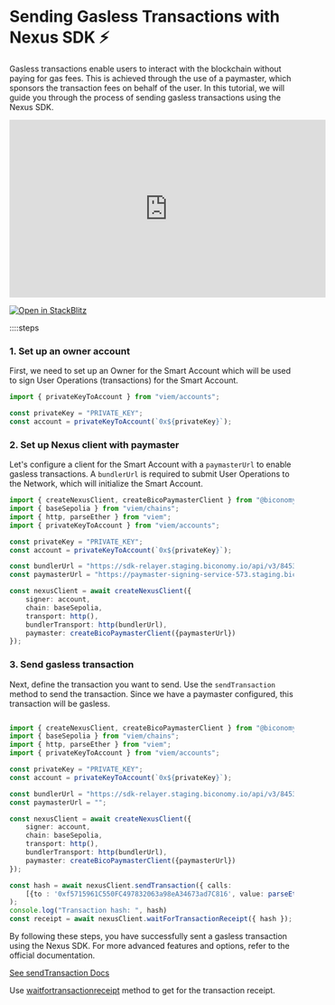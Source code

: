 # Sending Gasless Transactions with Nexus SDK ⚡️

Gasless transactions enable users to interact with the blockchain without paying for gas fees. This is achieved through the use of a paymaster, which sponsors the transaction fees on behalf of the user. In this tutorial, we will guide you through the process of sending gasless transactions using the Nexus SDK.

<iframe 
    width="560" 
    height="315" 
    src="https://www.youtube.com/embed/LWf_wQ72f4w" 
    frameBorder="0" 
    allow="accelerometer; autoplay; clipboard-write; encrypted-media; gyroscope; picture-in-picture" 
    allowFullScreen>
</iframe>

[![Open in StackBlitz](https://developer.stackblitz.com/img/open_in_stackblitz.svg)](https://stackblitz.com/github/bcnmy/examples/tree/main/nextjs-tutorial-gasless-transaction)

::::steps

### 1. Set up an owner account
First, we need to set up an Owner for the Smart Account which will be used to sign User Operations (transactions) for the Smart Account.

```typescript twoslash
import { privateKeyToAccount } from "viem/accounts";

const privateKey = "PRIVATE_KEY";
const account = privateKeyToAccount(`0x${privateKey}`);
```

### 2. Set up Nexus client with paymaster
Let's configure a client for the Smart Account with a `paymasterUrl` to enable gasless transactions. A `bundlerUrl` is required to submit User Operations to the Network, which will initialize the Smart Account.

```typescript twoslash
import { createNexusClient, createBicoPaymasterClient } from "@biconomy/sdk";
import { baseSepolia } from "viem/chains"; 
import { http, parseEther } from "viem";
import { privateKeyToAccount } from "viem/accounts";

const privateKey = "PRIVATE_KEY";
const account = privateKeyToAccount(`0x${privateKey}`);

const bundlerUrl = "https://sdk-relayer.staging.biconomy.io/api/v3/84532/nJPK7B3ru.dd7f7861-190d-41bd-af80-6877f74b8f44";
const paymasterUrl = "https://paymaster-signing-service-573.staging.biconomy.io/api/v2/84532/B9WAdEWiO.33d618eb-de60-43ef-93b9-7e10d6fcd692";

const nexusClient = await createNexusClient({
    signer: account,
    chain: baseSepolia,
    transport: http(),
    bundlerTransport: http(bundlerUrl),
    paymaster: createBicoPaymasterClient({paymasterUrl})
});
```

### 3. Send gasless transaction
Next, define the transaction you want to send. Use the `sendTransaction` method to send the transaction. Since we have a paymaster configured, this transaction will be gasless.

```typescript twoslash

import { createNexusClient, createBicoPaymasterClient } from "@biconomy/sdk";
import { baseSepolia } from "viem/chains"; 
import { http, parseEther } from "viem";
import { privateKeyToAccount } from "viem/accounts";

const privateKey = "PRIVATE_KEY";
const account = privateKeyToAccount(`0x${privateKey}`);

const bundlerUrl = "https://sdk-relayer.staging.biconomy.io/api/v3/84532/nJPK7B3ru.dd7f7861-190d-41bd-af80-6877f74b8f44";
const paymasterUrl = "";

const nexusClient = await createNexusClient({
    signer: account,
    chain: baseSepolia,
    transport: http(),
    bundlerTransport: http(bundlerUrl),
    paymaster: createBicoPaymasterClient({paymasterUrl})
});

const hash = await nexusClient.sendTransaction({ calls: 
    [{to : '0xf5715961C550FC497832063a98eA34673ad7C816', value: parseEther('0.0001')}] },
);
console.log("Transaction hash: ", hash)
const receipt = await nexusClient.waitForTransactionReceipt({ hash }); // [!code focus]

```

By following these steps, you have successfully sent a gasless transaction using the Nexus SDK. For more advanced features and options, refer to the official documentation.

[See sendTransaction Docs](/nexus/nexus-client/methods#sendtransaction)

Use [waitfortransactionreceipt](https://viem.sh/docs/actions/public/waitForTransactionReceipt#waitfortransactionreceipt) method to get for the transaction receipt.

